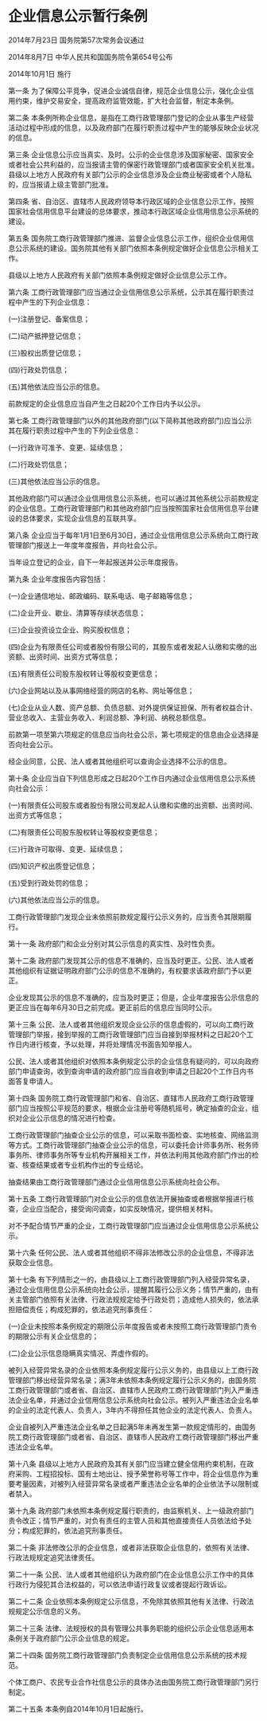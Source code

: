 # 企业信息公示暂行条例

2014年7月23日 国务院第57次常务会议通过

2014年8月7日 中华人民共和国国务院令第654号公布

2014年10月1日 施行

  

第一条 为了保障公平竞争，促进企业诚信自律，规范企业信息公示，强化企业信用约束，维护交易安全，提高政府监管效能，扩大社会监督，制定本条例。

第二条 本条例所称企业信息，是指在工商行政管理部门登记的企业从事生产经营活动过程中形成的信息，以及政府部门在履行职责过程中产生的能够反映企业状况的信息。

第三条 企业信息公示应当真实、及时。公示的企业信息涉及国家秘密、国家安全或者社会公共利益的，应当报请主管的保密行政管理部门或者国家安全机关批准。县级以上地方人民政府有关部门公示的企业信息涉及企业商业秘密或者个人隐私的，应当报请上级主管部门批准。

第四条 省、自治区、直辖市人民政府领导本行政区域的企业信息公示工作，按照国家社会信用信息平台建设的总体要求，推动本行政区域企业信用信息公示系统的建设。

第五条 国务院工商行政管理部门推进、监督企业信息公示工作，组织企业信用信息公示系统的建设。国务院其他有关部门依照本条例规定做好企业信息公示相关工作。

县级以上地方人民政府有关部门依照本条例规定做好企业信息公示工作。

第六条 工商行政管理部门应当通过企业信用信息公示系统，公示其在履行职责过程中产生的下列企业信息：

(一)注册登记、备案信息；

(二)动产抵押登记信息；

(三)股权出质登记信息；

(四)行政处罚信息；

(五)其他依法应当公示的信息。

前款规定的企业信息应当自产生之日起20个工作日内予以公示。

第七条 工商行政管理部门以外的其他政府部门(以下简称其他政府部门)应当公示其在履行职责过程中产生的下列企业信息：

(一)行政许可准予、变更、延续信息；

(二)行政处罚信息；

(三)其他依法应当公示的信息。

其他政府部门可以通过企业信用信息公示系统，也可以通过其他系统公示前款规定的企业信息。工商行政管理部门和其他政府部门应当按照国家社会信用信息平台建设的总体要求，实现企业信息的互联共享。

第八条 企业应当于每年1月1日至6月30日，通过企业信用信息公示系统向工商行政管理部门报送上一年度年度报告，并向社会公示。

当年设立登记的企业，自下一年起报送并公示年度报告。

第九条 企业年度报告内容包括：

(一)企业通信地址、邮政编码、联系电话、电子邮箱等信息；

(二)企业开业、歇业、清算等存续状态信息；

(三)企业投资设立企业、购买股权信息；

(四)企业为有限责任公司或者股份有限公司的，其股东或者发起人认缴和实缴的出资额、出资时间、出资方式等信息；

(五)有限责任公司股东股权转让等股权变更信息；

(六)企业网站以及从事网络经营的网店的名称、网址等信息；

(七)企业从业人数、资产总额、负债总额、对外提供保证担保、所有者权益合计、营业总收入、主营业务收入、利润总额、净利润、纳税总额信息。

前款第一项至第六项规定的信息应当向社会公示，第七项规定的信息由企业选择是否向社会公示。

经企业同意，公民、法人或者其他组织可以查询企业选择不公示的信息。

第十条 企业应当自下列信息形成之日起20个工作日内通过企业信用信息公示系统向社会公示：

(一)有限责任公司股东或者股份有限公司发起人认缴和实缴的出资额、出资时间、出资方式等信息；

(二)有限责任公司股东股权转让等股权变更信息；

(三)行政许可取得、变更、延续信息；

(四)知识产权出质登记信息；

(五)受到行政处罚的信息；

(六)其他依法应当公示的信息。

工商行政管理部门发现企业未依照前款规定履行公示义务的，应当责令其限期履行。

第十一条 政府部门和企业分别对其公示信息的真实性、及时性负责。

第十二条 政府部门发现其公示的信息不准确的，应当及时更正。公民、法人或者其他组织有证据证明政府部门公示的信息不准确的，有权要求该政府部门予以更正。

企业发现其公示的信息不准确的，应当及时更正；但是，企业年度报告公示信息的更正应当在每年6月30日之前完成。更正前后的信息应当同时公示。

第十三条 公民、法人或者其他组织发现企业公示的信息虚假的，可以向工商行政管理部门举报，接到举报的工商行政管理部门应当自接到举报材料之日起20个工作日内进行核查，予以处理，并将处理情况书面告知举报人。

公民、法人或者其他组织对依照本条例规定公示的企业信息有疑问的，可以向政府部门申请查询，收到查询申请的政府部门应当自收到申请之日起20个工作日内书面答复申请人。

第十四条 国务院工商行政管理部门和省、自治区、直辖市人民政府工商行政管理部门应当按照公平规范的要求，根据企业注册号等随机摇号，确定抽查的企业，组织对企业公示信息的情况进行检查。

工商行政管理部门抽查企业公示的信息，可以采取书面检查、实地核查、网络监测等方式。工商行政管理部门抽查企业公示的信息，可以委托会计师事务所、税务师事务所、律师事务所等专业机构开展相关工作，并依法利用其他政府部门作出的检查、核查结果或者专业机构作出的专业结论。

抽查结果由工商行政管理部门通过企业信用信息公示系统向社会公布。

第十五条 工商行政管理部门对企业公示的信息依法开展抽查或者根据举报进行核查，企业应当配合，接受询问调查，如实反映情况，提供相关材料。

对不予配合情节严重的企业，工商行政管理部门应当通过企业信用信息公示系统公示。

第十六条 任何公民、法人或者其他组织不得非法修改公示的企业信息，不得非法获取企业信息。

第十七条 有下列情形之一的，由县级以上工商行政管理部门列入经营异常名录，通过企业信用信息公示系统向社会公示，提醒其履行公示义务；情节严重的，由有关主管部门依照有关法律、行政法规规定给予行政处罚；造成他人损失的，依法承担赔偿责任；构成犯罪的，依法追究刑事责任：

(一)企业未按照本条例规定的期限公示年度报告或者未按照工商行政管理部门责令的期限公示有关企业信息的；

(二)企业公示信息隐瞒真实情况、弄虚作假的。

被列入经营异常名录的企业依照本条例规定履行公示义务的，由县级以上工商行政管理部门移出经营异常名录；满3年未依照本条例规定履行公示义务的，由国务院工商行政管理部门或者省、自治区、直辖市人民政府工商行政管理部门列入严重违法企业名单，并通过企业信用信息公示系统向社会公示。被列入严重违法企业名单的企业的法定代表人、负责人，3年内不得担任其他企业的法定代表人、负责人。

企业自被列入严重违法企业名单之日起满5年未再发生第一款规定情形的，由国务院工商行政管理部门或者省、自治区、直辖市人民政府工商行政管理部门移出严重违法企业名单。

第十八条 县级以上地方人民政府及其有关部门应当建立健全信用约束机制，在政府采购、工程招投标、国有土地出让、授予荣誉称号等工作中，将企业信息作为重要考量因素，对被列入经营异常名录或者严重违法企业名单的企业依法予以限制或者禁入。

第十九条 政府部门未依照本条例规定履行职责的，由监察机关、上一级政府部门责令改正；情节严重的，对负有责任的主管人员和其他直接责任人员依法给予处分；构成犯罪的，依法追究刑事责任。

第二十条 非法修改公示的企业信息，或者非法获取企业信息的，依照有关法律、行政法规规定追究法律责任。

第二十一条 公民、法人或者其他组织认为政府部门在企业信息公示工作中的具体行政行为侵犯其合法权益的，可以依法申请行政复议或者提起行政诉讼。

第二十二条 企业依照本条例规定公示信息，不免除其依照其他有关法律、行政法规规定公示信息的义务。

第二十三条 法律、法规授权的具有管理公共事务职能的组织公示企业信息适用本条例关于政府部门公示企业信息的规定。

第二十四条 国务院工商行政管理部门负责制定企业信用信息公示系统的技术规范。

个体工商户、农民专业合作社信息公示的具体办法由国务院工商行政管理部门另行制定。

第二十五条 本条例自2014年10月1日起施行。